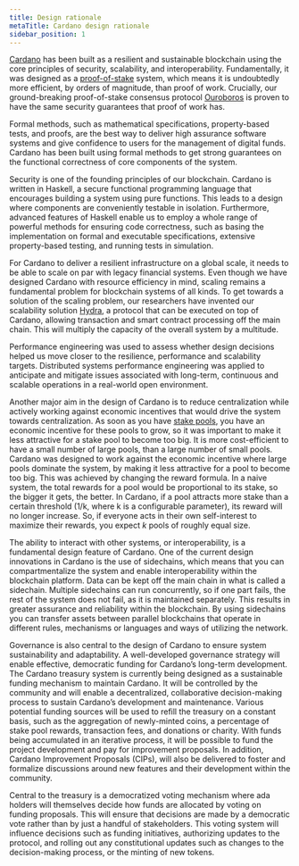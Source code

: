 ```yaml
---
title: Design rationale
metaTitle: Cardano design rationale
sidebar_position: 1
---
```


[Cardano](https://cardano.org/) has been built as a resilient and sustainable
blockchain using the core principles of security, scalability, and
interoperability. Fundamentally, it was designed as a
[proof-of-stake](https://docs.cardano.org/new-to-cardano/proof-of-stake) system,
which means it is undoubtedly more efficient, by orders of magnitude, than proof
of work. Crucially, our ground-breaking proof-of-stake consensus protocol
[Ouroboros](https://iohk.io/en/blog/posts/2020/06/23/the-ouroboros-path-to-decentralization/)
is proven to have the same security guarantees that proof of work has.

Formal methods, such as mathematical specifications, property-based tests, and
proofs, are the best way to deliver high assurance software systems and give
confidence to users for the management of digital funds. Cardano has been built
using formal methods to get strong guarantees on the functional correctness of
core components of the system.

Security is one of the founding principles of our blockchain. Cardano is written
in Haskell, a secure functional programming language that encourages building a
system using pure functions. This leads to a design where components are
conveniently testable in isolation. Furthermore, advanced features of Haskell
enable us to employ a whole range of powerful methods for ensuring code
correctness, such as basing the implementation on formal and executable
specifications, extensive property-based testing, and running tests in
simulation.

For Cardano to deliver a resilient infrastructure on a global scale, it needs to
be able to scale on par with legacy financial systems. Even though we have
designed Cardano with resource efficiency in mind, scaling remains a fundamental
problem for blockchain systems of all kinds. To get towards a solution of the
scaling problem, our researchers have invented our scalability solution
[Hydra](https://eprint.iacr.org/2020/299.pdf), a protocol that can be executed
on top of Cardano, allowing transaction and smart contract processing off the
main chain. This will multiply the capacity of the overall system by a
multitude.

Performance engineering was used to assess whether design decisions helped us
move closer to the resilience, performance and scalability targets. Distributed
systems performance engineering was applied to anticipate and mitigate issues
associated with long-term, continuous and scalable operations in a real-world
open environment.

Another major aim in the design of Cardano is to reduce centralization while
actively working against economic incentives that would drive the system towards
centralization. As soon as you have
[stake pools](https://docs.cardano.org/core-concepts/stake-pools), you have an
economic incentive for these pools to grow, so it was important to make it less
attractive for a stake pool to become too big. It is more cost-efficient to have
a small number of large pools, than a large number of small pools. Cardano was
designed to work against the economic incentive where large pools dominate the
system, by making it less attractive for a pool to become too big. This was
achieved by changing the reward formula. In a naive system, the total rewards
for a pool would be proportional to its stake, so the bigger it gets, the
better. In Cardano, if a pool attracts more stake than a certain threshold (1/k,
where k is a configurable parameter), its reward will no longer increase. So, if
everyone acts in their own self-interest to maximize their rewards, you expect
_k_ pools of roughly equal size.

The ability to interact with other systems, or interoperability, is a
fundamental design feature of Cardano. One of the current design innovations in
Cardano is the use of sidechains, which means that you can compartmentalize the
system and enable interoperability within the blockchain platform. Data can be
kept off the main chain in what is called a sidechain. Multiple sidechains can
run concurrently, so if one part fails, the rest of the system does not fail, as
it is maintained separately. This results in greater assurance and reliability
within the blockchain. By using sidechains you can transfer assets between
parallel blockchains that operate in different rules, mechanisms or languages
and ways of utilizing the network.

Governance is also central to the design of Cardano to ensure system
sustainability and adaptability. A well-developed governance strategy will
enable effective, democratic funding for Cardano’s long-term development. The
Cardano treasury system is currently being designed as a sustainable funding
mechanism to maintain Cardano. It will be controlled by the community and will
enable a decentralized, collaborative decision-making process to sustain
Cardano’s development and maintenance. Various potential funding sources will be
used to refill the treasury on a constant basis, such as the aggregation of
newly-minted coins, a percentage of stake pool rewards, transaction fees, and
donations or charity. With funds being accumulated in an iterative process, it
will be possible to fund the project development and pay for improvement
proposals. In addition, Cardano Improvement Proposals (CIPs), will also be
delivered to foster and formalize discussions around new features and their
development within the community.

Central to the treasury is a democratized voting mechanism where ada holders
will themselves decide how funds are allocated by voting on funding proposals.
This will ensure that decisions are made by a democratic vote rather than by
just a handful of stakeholders. This voting system will influence decisions such
as funding initiatives, authorizing updates to the protocol, and rolling out any
constitutional updates such as changes to the decision-making process, or the
minting of new tokens.
